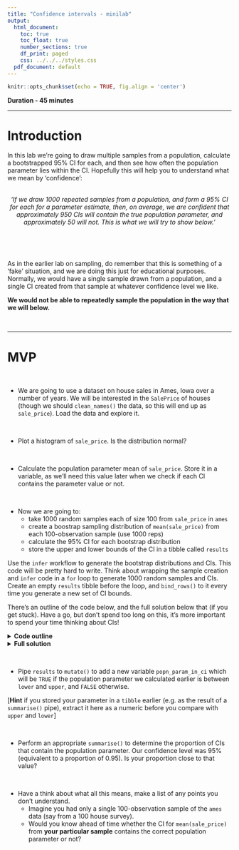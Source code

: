 ```yaml
---
title: "Confidence intervals - minilab"
output:
  html_document:
    toc: true
    toc_float: true
    number_sections: true
    df_print: paged
    css: ../../../styles.css
  pdf_document: default
---
```


```r
knitr::opts_chunk$set(echo = TRUE, fig.align = 'center')
```

**Duration - 45 minutes**<br>

<hr>

# Introduction 

In this lab we're going to draw multiple samples from a population, calculate a bootstrapped $95\%$ CI for each, and then see how often the population parameter lies within the CI. Hopefully this will help you to understand what we mean by 'confidence':

<br>
<center>
*'If we draw 1000 repeated samples from a population, and form a $95\%$ CI for each for a parameter estimate, then, on average, we are _confident_ that approximately $950$ CIs _will_ contain the true population parameter, and approximately $50$ _will not_. This is what we will try to show below.'*
</center>
<br>

<br>
<div class='emphasis'>
As in the earlier lab on sampling, do remember that this is something of a 'fake' situation, and we are doing this just for educational purposes. Normally, we would have a single sample drawn from a population, and a single CI created from that sample at whatever confidence level we like. 
  
**We would not be able to repeatedly sample the population in the way that we will below.**
</div>
<br>

<hr>

# MVP

<br>

* We are going to use a dataset on house sales in Ames, Iowa over a number of years. We will be interested in the `SalePrice` of houses (though we should `clean_names()` the data, so this will end up as `sale_price`). Load the data and explore it.

<br>

* Plot a histogram of `sale_price`. Is the distribution normal?

<br>

* Calculate the population parameter mean of `sale_price`. Store it in a variable, as we'll need this value later when we check if each CI contains the parameter value or not.

<br>

* Now we are going to:
  - take $1000$ random samples each of size $100$ from `sale_price` in `ames`
  - create a boostrap sampling distribution of `mean(sale_price)` from each $100$-observation sample (use 1000 reps)
  - calculate the $95\%$ CI for each bootstrap distribution 
  - store the upper and lower bounds of the CI in a tibble called `results` 
  
Use the `infer` workflow to generate the bootstrap distributions and CIs. This code will be pretty hard to write. Think about wrapping the sample creation and `infer` code in a `for` loop to generate $1000$ random samples and CIs. Create an empty `results` tibble before the loop, and `bind_rows()` to it every time you generate a new set of CI bounds.  

There's an outline of the code below, and the full solution below that (if you get stuck). Have a go, but don't spend too long on this, it's more important to spend your time thinking about CIs!  

<details>
<summary>**Code outline**</summary>
```r
results <- tibble()
for (sample_num in 1:1000){

  # get a new 100-observation random sample from ames
  this_sample <- ames %>%

  # create a bootstrap distribution of mean(sale_price)
  # use 1000 reps
  this_bootstrap <- this_sample %>%

  # get 95% CI for this_bootstrap distribution
  this_ci <- this_bootstrap %>%

  # prepare new row for results, storing this_ci bounds
  this_result <- c(
    sample_num = sample_num, 
    lower = this_ci %>% 
      pull(lower_ci), 
    upper = this_ci %>%
      pull(upper_ci)
  )
  
  # add this_result to growing tibble of results
  results <- 
}
```
</details>

<details>
<summary>**Full solution**</summary>
```r
results <- tibble()
for (sample_num in 1:1000){

  # get a new 100-observation random sample from ames
  this_sample <- ames %>%
    rep_sample_n(size = 100, reps = 1) %>%
    ungroup() %>%
    select(sale_price)
  
  # create a bootstrap distribution of mean(sale_price)
  # use 1000 reps
  this_bootstrap <- this_sample %>%
    specify(response = sale_price) %>%
    generate(reps = 1000, type = "bootstrap") %>%
    calculate(stat = "mean")

  # get 95% CI for this bootstrap distribution
  this_ci <- this_bootstrap %>%
    get_ci(level = 0.95, type = "percentile")
  
  # prepare new row for results, storing CI bounds
  this_result <- c(
    sample_num = sample_num, 
    lower = this_ci %>% 
      pull(lower_ci), 
    upper = this_ci %>%
      pull(upper_ci)
  )
  
  # add this_result to growing tibble of results
  results <- results %>%
    bind_rows(this_result)
}
```
</details>

<br>

* Pipe `results` to `mutate()` to add a new variable `popn_param_in_ci` which will be `TRUE` if the population parameter we calculated earlier is between `lower` and `upper`, and `FALSE` otherwise.

[**Hint** if you stored your parameter in a `tibble` earlier (e.g. as the result of a `summarise()` pipe), extract it here as a numeric before you compare with `upper` and `lower`]

<br>

* Perform an appropriate `summarise()` to determine the proportion of CIs that contain the population parameter. Our confidence level was $95\%$ (equivalent to a proportion of $0.95$). Is your proportion close to that value?

<br>

* Have a think about what all this means, make a list of any points you don't understand. 
  - Imagine you had only a single $100$-observation sample of the `ames` data (say from a $100$ house survey). 
  - Would you know ahead of time whether the CI for `mean(sale_price)` from **your particular sample** contains the correct population parameter or not?
